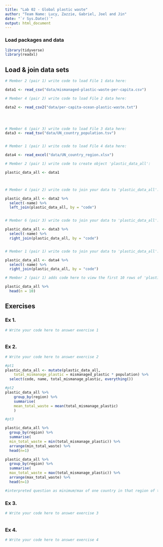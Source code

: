 ```yaml
---
title: "Lab 02 - Global plastic waste"
author: "Team Name: Lucy, Zazzie, Gabriel, Joel and Jin"
date: "`r Sys.Date()`"
output: html_document
---
```


### Load packages and data

```r
library(tidyverse)
library(readxl)
```


## Load & join data sets

```r
# Member 2 (pair 1) write code to load File 1 data here:

data1 <- read_csv("data/mismanaged-plastic-waste-per-capita.csv")

# Member 4 (pair 2) write code to load File 2 data here:

data2 <- read_csv2("data/per-capita-ocean-plastic-waste.txt")




# Member 6 (pair 3) write code to load File 3 data here:
data3 <- read_tsv("data/UN_country_population.tsv")


# Member 1 (pair 1) write code to load File 4 data here:

data4 <- read_excel("data/UN_country_region.xlsx")

```



```r
# Member 2 (pair 1) write code to create object 'plastic_data_all':

plastic_data_all <- data1



# Member 4 (pair 2) write code to join your data to 'plastic_data_all':

plastic_data_all <- data2 %>%
  select(-name) %>%
  left_join(plastic_data_all, by = "code")


# Member 6 (pair 3) write code to join your data to 'plastic_data_all':

plastic_data_all <- data3 %>%
  select(-name) %>%
  right_join(plastic_data_all, by = "code")


# Member 1 (pair 1) write code to join your data to 'plastic_data_all':

plastic_data_all <- data4 %>%
  select(-name) %>%
  right_join(plastic_data_all, by = "code")


```


```r
# Member 2 (pair 1) adds code here to view the first 10 rows of 'plastic_data_all'

plastic_data_all %>%
  head(n = 10)

```



## Exercises

### Ex 1.

```r
# Write your code here to answer exercise 1



```



### Ex 2.

```r
# Write your code here to answer exercise 2

#pt1
plastic_data_all <- mutate(plastic_data_all, 
	total_mismanage_plastic = mismanaged_plastic * population) %>%
  select(code, name, total_mismanage_plastic, everything())

#pt2
plastic_data_all %>%
	group_by(region) %>%
	summarise(
	mean_total_waste = mean(total_mismanage_plastic)
	)

#pt3

plastic_data_all %>%
  group_by(region) %>%
  summarise(
  min_total_waste = min(total_mismanage_plastic)) %>%
  arrange(min_total_waste) %>%
  head(n=1)

plastic_data_all %>%
  group_by(region) %>%
  summarise(
  max_total_waste = max(total_mismanage_plastic)) %>%
  arrange(max_total_waste) %>%
  head(n=1)

#interpreted question as minimum/max of one country in that region of the total_mismanage_waste)


```


### Ex 3.

```r
# Write your code here to answer exercise 3



```


### Ex 4.

```r
# Write your code here to answer exercise 4



```
